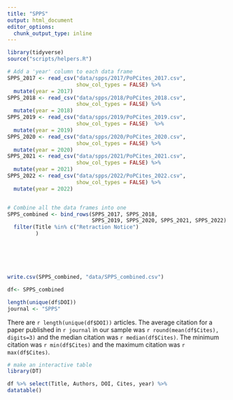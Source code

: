 ```yaml
---
title: "SPPS"
output: html_document
editor_options: 
  chunk_output_type: inline
---
```




```r
library(tidyverse)
source("scripts/helpers.R")

# Add a 'year' column to each data frame
SPPS_2017 <- read_csv("data/spps/2017/PoPCites_2017.csv",
                      show_col_types = FALSE) %>%
  mutate(year = 2017)
SPPS_2018 <- read_csv("data/spps/2018/PoPCites_2018.csv",
                      show_col_types = FALSE) %>%
  mutate(year = 2018)
SPPS_2019 <- read_csv("data/spps/2019/PoPCites_2019.csv",
                      show_col_types = FALSE)  %>%
  mutate(year = 2019)
SPPS_2020 <- read_csv("data/spps/2020/PoPCites_2020.csv",
                      show_col_types = FALSE) %>%
  mutate(year = 2020)
SPPS_2021 <- read_csv("data/spps/2021/PoPCites_2021.csv",
                      show_col_types = FALSE) %>%
  mutate(year = 2021)
SPPS_2022 <- read_csv("data/spps/2022/PoPCites_2022.csv",
                      show_col_types = FALSE) %>%
  mutate(year = 2022)


# Combine all the data frames into one
SPPS_combined <- bind_rows(SPPS_2017, SPPS_2018, 
                           SPPS_2019, SPPS_2020, SPPS_2021, SPPS_2022) %>%
  filter(Title %in% c("Retraction Notice")
         )






write.csv(SPPS_combined, "data/SPPS_combined.csv")

df<- SPPS_combined

length(unique(df$DOI))
journal <- "SPPS"

```


There are ``r length(unique(df$DOI))`` articles. The average citation for a paper published in ``r journal`` in our sample was ``r round(mean(df$Cites), digits=3)`` and the median citation was ``r median(df$Cites)``. The minimum citation was ``r min(df$Cites)`` and the maximum citation was ``r max(df$Cites)``. 

```r
# make an interactive table
library(DT)

df %>% select(Title, Authors, DOI, Cites, year) %>%
datatable()
```
